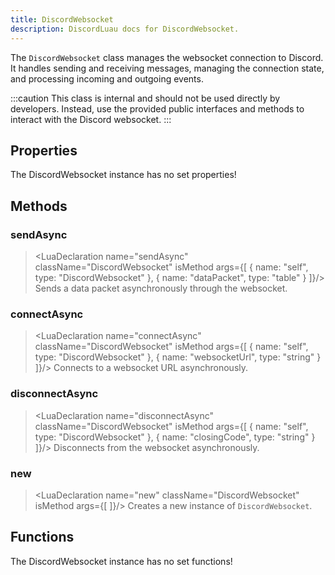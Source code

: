 ```yaml
---
title: DiscordWebsocket
description: DiscordLuau docs for DiscordWebsocket.
---
```

[//]: # (This file was automatically compiled through the Generator luau code under this repository)
[//]: # (if you want to edit the documentation of discord-luau, please write changes)
[//]: # (to the discord-luau repository itself, we extract the comments from discord-luau and translate)
[//]: # (them into markdown files that Nextra can interpret!)

[//]: # (----- DOCUMENT IMPORTS ----- )


[//]: # (----- DOCUMENT DESCRIPTION ----- )

The `DiscordWebsocket` class manages the websocket connection to Discord. It handles sending and receiving messages, managing the connection state, and processing incoming and outgoing events.

:::caution
This class is internal and should not be used directly by developers. Instead, use the provided public interfaces and methods to interact with the Discord websocket.
:::

[//]: # (----- DOCUMENT PROPERTIES ----- )

## Properties

The DiscordWebsocket instance has no set properties!

[//]: # (----- DOCUMENT METHODS ----- )

## Methods

### sendAsync

> <LuaDeclaration name="sendAsync" className="DiscordWebsocket" isMethod args={[ { name: "self", type: "DiscordWebsocket" }, { name: "dataPacket", type: "table" } ]}/>
Sends a data packet asynchronously through the websocket.
### connectAsync

> <LuaDeclaration name="connectAsync" className="DiscordWebsocket" isMethod args={[ { name: "self", type: "DiscordWebsocket" }, { name: "websocketUrl", type: "string" } ]}/>
Connects to a websocket URL asynchronously.
### disconnectAsync

> <LuaDeclaration name="disconnectAsync" className="DiscordWebsocket" isMethod args={[ { name: "self", type: "DiscordWebsocket" }, { name: "closingCode", type: "string" } ]}/>
Disconnects from the websocket asynchronously.
### new

> <LuaDeclaration name="new" className="DiscordWebsocket" isMethod args={[  ]}/>
Creates a new instance of `DiscordWebsocket`.

[//]: # (----- DOCUMENT FUNCTIONS ----- )

## Functions

The DiscordWebsocket instance has no set functions!

